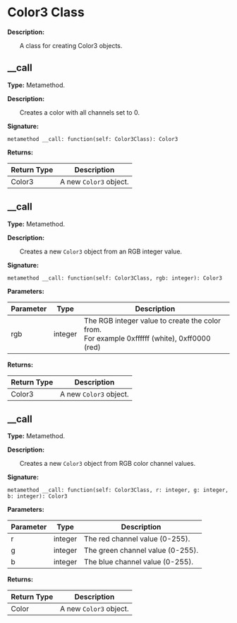 
# Color3 Class

**Description:**

&emsp;&emsp;A class for creating Color3 objects.

## __call

**Type:** Metamethod.

**Description:**

&emsp;&emsp;Creates a color with all channels set to 0.

**Signature:**
```tl
metamethod __call: function(self: Color3Class): Color3
```

**Returns:**

| Return Type | Description |
| --- | --- |
| Color3 | A new `Color3` object. |

## __call

**Type:** Metamethod.

**Description:**

&emsp;&emsp;Creates a new `Color3` object from an RGB integer value.

**Signature:**
```tl
metamethod __call: function(self: Color3Class, rgb: integer): Color3
```

**Parameters:**

| Parameter | Type | Description |
| --- | --- | --- |
| rgb | integer | The RGB integer value to create the color from.<br/>For example 0xffffff (white), 0xff0000 (red) |

**Returns:**

| Return Type | Description |
| --- | --- |
| Color3 | A new `Color3` object. |

## __call

**Type:** Metamethod.

**Description:**

&emsp;&emsp;Creates a new `Color3` object from RGB color channel values.

**Signature:**
```tl
metamethod __call: function(self: Color3Class, r: integer, g: integer, b: integer): Color3
```

**Parameters:**

| Parameter | Type | Description |
| --- | --- | --- |
| r | integer | The red channel value (0-255). |
| g | integer | The green channel value (0-255). |
| b | integer | The blue channel value (0-255). |

**Returns:**

| Return Type | Description |
| --- | --- |
| Color | A new `Color3` object. |